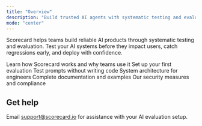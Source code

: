 ```yaml
---
title: "Overview"
description: "Build trusted AI agents with systematic testing and evaluation"
mode: "center"
---
```


Scorecard helps teams build reliable AI products through systematic testing and evaluation. Test your AI systems before they impact users, catch regressions early, and deploy with confidence.

<CardGroup cols={2}>
  <Card title="What is Scorecard?" icon="rocket" href="/intro/what-is-scorecard">
    Learn how Scorecard works and why teams use it
  </Card>
  <Card title="5-minute quickstart" icon="play" href="/intro/quickstart">
    Set up your first evaluation
  </Card>
  <Card title="Try the playground" icon="wand-magic-sparkles" href="/features/playground">
    Test prompts without writing code
  </Card>
  <Card title="Technical overview" icon="gear" href="/intro/technical-system-overview">
    System architecture for engineers
  </Card>
  <Card title="API Reference" icon="code" href="/api-reference/overview">
    Complete documentation and examples
  </Card>
  <Card title="Security & Privacy" icon="shield" href="https://trust.scorecard.io/">
    Our security measures and compliance
  </Card>
</CardGroup>

## Get help

Email support@scorecard.io for assistance with your AI evaluation setup.